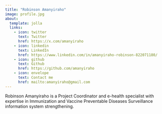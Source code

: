 ```yaml
---
title: "Robinson Amanyiraho"
image: profile.jpg
about:
  template: jolla
  links:
    - icon: twitter
      text: Twitter
      href: https://x.com/amanyiraho
    - icon: linkedin
      text: LinkedIn
      href: https://www.linkedin.com/in/amanyiraho-robinson-822071180/
    - icon: github
      text: Github
      href: https://github.com/amanyiraho
    - icon: envelope
      text: Contact me
      href: mailto:amanyiraho@gmail.com
---
```


Robinson Amanyiraho is a Project Coordinator and e-health specialist with expertise in Immunization and Vaccine Preventable Diseases Surveillance information system strengthening.
